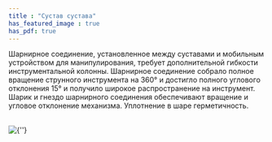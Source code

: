 ```yaml
---
title : "Сустав сустава"
has_featured_image : true
has_pdf: true
---
```


Шарнирное соединение, установленное между суставами и мобильным устройством для манипулирования, требует дополнительной гибкости инструментальной колонны. Шарнирное соединение собрало полное вращение струнного инструмента на 360° и достигло полного углового отклонения 15° и получило широкое распространение на инструмент. Шарик и гнездо шарнирного соединения обеспечивают вращение и угловое отклонение механизма. Уплотнение в шаре герметичность.

<br />
<Image src={image} alt={''} />